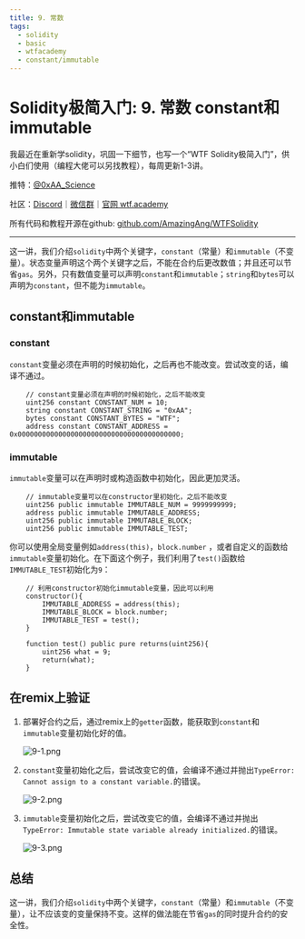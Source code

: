 ```yaml
---
title: 9. 常数
tags:
  - solidity
  - basic
  - wtfacademy
  - constant/immutable
---
```


# Solidity极简入门: 9. 常数 constant和immutable

我最近在重新学solidity，巩固一下细节，也写一个“WTF Solidity极简入门”，供小白们使用（编程大佬可以另找教程），每周更新1-3讲。

推特：[@0xAA_Science](https://twitter.com/0xAA_Science)

社区：[Discord](https://discord.wtf.academy)｜[微信群](https://docs.google.com/forms/d/e/1FAIpQLSe4KGT8Sh6sJ7hedQRuIYirOoZK_85miz3dw7vA1-YjodgJ-A/viewform?usp=sf_link)｜[官网 wtf.academy](https://wtf.academy)

所有代码和教程开源在github: [github.com/AmazingAng/WTFSolidity](https://github.com/AmazingAng/WTFSolidity)

-----
这一讲，我们介绍`solidity`中两个关键字，`constant`（常量）和`immutable`（不变量）。状态变量声明这个两个关键字之后，不能在合约后更改数值；并且还可以节省`gas`。另外，只有数值变量可以声明`constant`和`immutable`；`string`和`bytes`可以声明为`constant`，但不能为`immutable`。

## constant和immutable
### constant
`constant`变量必须在声明的时候初始化，之后再也不能改变。尝试改变的话，编译不通过。
``` solidity
    // constant变量必须在声明的时候初始化，之后不能改变
    uint256 constant CONSTANT_NUM = 10;
    string constant CONSTANT_STRING = "0xAA";
    bytes constant CONSTANT_BYTES = "WTF";
    address constant CONSTANT_ADDRESS = 0x0000000000000000000000000000000000000000;
```
### immutable
`immutable`变量可以在声明时或构造函数中初始化，因此更加灵活。
``` solidity
    // immutable变量可以在constructor里初始化，之后不能改变
    uint256 public immutable IMMUTABLE_NUM = 9999999999;
    address public immutable IMMUTABLE_ADDRESS;
    uint256 public immutable IMMUTABLE_BLOCK;
    uint256 public immutable IMMUTABLE_TEST;
```
你可以使用全局变量例如`address(this)`，`block.number` ，或者自定义的函数给`immutable`变量初始化。在下面这个例子，我们利用了`test()`函数给`IMMUTABLE_TEST`初始化为`9`：
``` solidity
    // 利用constructor初始化immutable变量，因此可以利用
    constructor(){
        IMMUTABLE_ADDRESS = address(this);
        IMMUTABLE_BLOCK = block.number;
        IMMUTABLE_TEST = test();
    }

    function test() public pure returns(uint256){
        uint256 what = 9;
        return(what);
    }
```

## 在remix上验证
1. 部署好合约之后，通过remix上的`getter`函数，能获取到`constant`和`immutable`变量初始化好的值。

   ![9-1.png](./img/9-1.png)   
   
2. `constant`变量初始化之后，尝试改变它的值，会编译不通过并抛出`TypeError: Cannot assign to a constant variable.`的错误。


   ![9-2.png](./img/9-2.png)   
   
3. `immutable`变量初始化之后，尝试改变它的值，会编译不通过并抛出`TypeError: Immutable state variable already initialized.`的错误。

   ![9-3.png](./img/9-3.png)

## 总结
这一讲，我们介绍`solidity`中两个关键字，`constant`（常量）和`immutable`（不变量），让不应该变的变量保持不变。这样的做法能在节省`gas`的同时提升合约的安全性。
